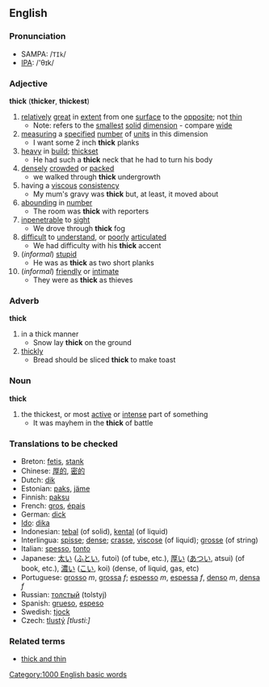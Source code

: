 ==English==
===Pronunciation===
*SAMPA: /<tt>TIk</tt>/
*[[w:IPA|IPA]]: /'θɪk/

===Adjective===
'''thick''' ('''thicker''', '''thickest''')
# [[relatively]] [[great]] in [[extent]] from one [[surface]] to the [[opposite]]; not [[thin]]
#*Note: refers to the [[smallest]] [[solid]] [[dimension]] - compare [[wide]]
# [[measuring]] a [[specified]] [[number]] of [[unit]]s in this dimension
#* I want some 2 inch '''thick''' planks
# [[heavy]] in [[build]]; [[thickset]]
#* He had such a '''thick''' neck that he had to turn his body
# [[densely]] [[crowded]] or [[packed]]
#* we walked through '''thick''' undergrowth
# having a [[viscous]] [[consistency]]
#* My mum's gravy was '''thick''' but, at least, it moved about
# [[abounding]] in [[number]]
#* The room was '''thick''' with reporters
# [[inpenetrable]] to [[sight]]
#* We drove through '''thick''' fog
# [[difficult]] to [[understand]], or [[poorly]] [[articulated]]
#* We had difficulty with his '''thick''' accent
#(''informal'') [[stupid]]
#* He was as '''thick''' as two short planks
#(''informal'') [[friendly]] or [[intimate]]
#* They were as '''thick''' as thieves
===Adverb===
'''thick'''
# in a thick manner
#* Snow lay '''thick''' on the ground
# [[thickly]]
#* Bread should be sliced '''thick''' to make toast
===Noun===
'''thick'''
# the thickest, or most [[active]] or [[intense]] part of something
#* It was mayhem in the '''thick''' of battle

===Translations to be checked===
*Breton: [[fetis]], [[stank]]
*Chinese: [[厚的]], [[密的]]
*Dutch: [[dik]]
*Estonian: [[paks]], [[jäme]]
*Finnish: [[paksu]]
*French: [[gros]], [[épais]]
*German: [[dick]]
*[[Ido]]: [[dika]]
*Indonesian: [[tebal]] (of solid), [[kental]] (of liquid)
*Interlingua: [[spisse]]; [[dense]]; [[crasse]], [[viscose]] (of liquid); [[grosse]] (of string)
*Italian: [[spesso]], [[tonto]]
*Japanese: [[太い]] ([[ふとい]], futoi) (of tube, etc.), [[厚い]] ([[あつい]], atsui) (of book, etc.), [[濃い]] ([[こい]], koi) (dense, of liquid, gas, etc)
*Portuguese: [[grosso]] ''m'', [[grossa]] ''f''; [[espesso]] ''m'', [[espessa]] ''f'', [[denso]] ''m'', [[densa]] ''f''
*Russian: [[толстый]] (tolstyj)
*Spanish: [[grueso]], [[espeso]]
*Swedish: [[tjock]]
*Czech: [[tlustý]] ''[tlusti:]''

===Related terms===
*[[thick and thin]]
[[Category:1000 English basic words]]